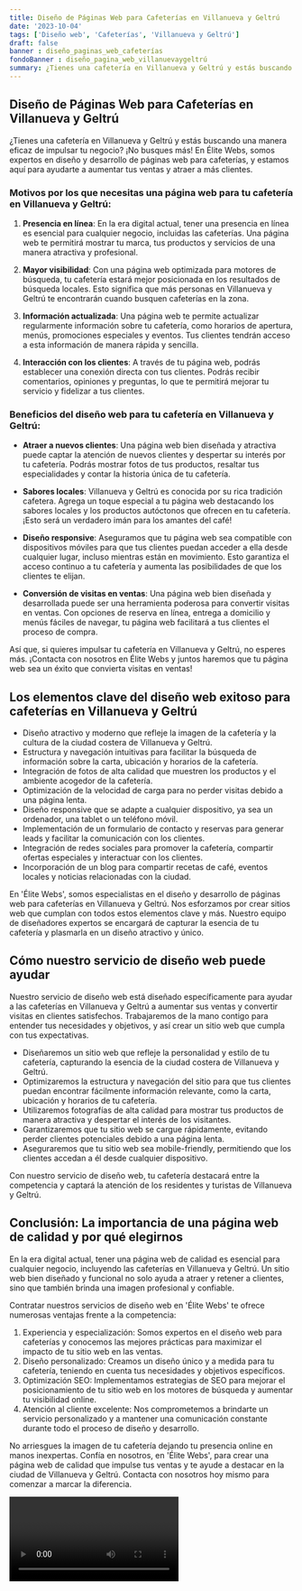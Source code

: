 ```yaml
---
title: Diseño de Páginas Web para Cafeterías en Villanueva y Geltrú
date: '2023-10-04'
tags: ['Diseño web', 'Cafeterías', 'Villanueva y Geltrú']
draft: false
banner : diseño_paginas_web_cafeterías
fondoBanner : diseño_pagina_web_villanuevaygeltrú
summary: ¿Tienes una cafetería en Villanueva y Geltrú y estás buscando una manera eficaz de impulsar tu negocio? ¡No busques más! En Élite Webs, somos expertos en diseño y desarrollo de páginas web para cafeterías, y estamos aquí para ayudarte a aumentar tus ventas y atraer a más clientes.
---
```


## Diseño de Páginas Web para Cafeterías en Villanueva y Geltrú

¿Tienes una cafetería en Villanueva y Geltrú y estás buscando una manera eficaz de impulsar tu negocio? ¡No busques más! En Élite Webs, somos expertos en diseño y desarrollo de páginas web para cafeterías, y estamos aquí para ayudarte a aumentar tus ventas y atraer a más clientes.

### Motivos por los que necesitas una página web para tu cafetería en Villanueva y Geltrú:

1. **Presencia en línea**: En la era digital actual, tener una presencia en línea es esencial para cualquier negocio, incluidas las cafeterías. Una página web te permitirá mostrar tu marca, tus productos y servicios de una manera atractiva y profesional.

2. **Mayor visibilidad**: Con una página web optimizada para motores de búsqueda, tu cafetería estará mejor posicionada en los resultados de búsqueda locales. Esto significa que más personas en Villanueva y Geltrú te encontrarán cuando busquen cafeterías en la zona.

3. **Información actualizada**: Una página web te permite actualizar regularmente información sobre tu cafetería, como horarios de apertura, menús, promociones especiales y eventos. Tus clientes tendrán acceso a esta información de manera rápida y sencilla.

4. **Interacción con los clientes**: A través de tu página web, podrás establecer una conexión directa con tus clientes. Podrás recibir comentarios, opiniones y preguntas, lo que te permitirá mejorar tu servicio y fidelizar a tus clientes.

### Beneficios del diseño web para tu cafetería en Villanueva y Geltrú:

- **Atraer a nuevos clientes**: Una página web bien diseñada y atractiva puede captar la atención de nuevos clientes y despertar su interés por tu cafetería. Podrás mostrar fotos de tus productos, resaltar tus especialidades y contar la historia única de tu cafetería.

- **Sabores locales**: Villanueva y Geltrú es conocida por su rica tradición cafetera. Agrega un toque especial a tu página web destacando los sabores locales y los productos autóctonos que ofrecen en tu cafetería. ¡Esto será un verdadero imán para los amantes del café!

- **Diseño responsive**: Aseguramos que tu página web sea compatible con dispositivos móviles para que tus clientes puedan acceder a ella desde cualquier lugar, incluso mientras están en movimiento. Esto garantiza el acceso continuo a tu cafetería y aumenta las posibilidades de que los clientes te elijan.

- **Conversión de visitas en ventas**: Una página web bien diseñada y desarrollada puede ser una herramienta poderosa para convertir visitas en ventas. Con opciones de reserva en línea, entrega a domicilio y menús fáciles de navegar, tu página web facilitará a tus clientes el proceso de compra.

Así que, si quieres impulsar tu cafetería en Villanueva y Geltrú, no esperes más. ¡Contacta con nosotros en Élite Webs y juntos haremos que tu página web sea un éxito que convierta visitas en ventas!

<GifSeo />

<Cta />

## Los elementos clave del diseño web exitoso para cafeterías en Villanueva y Geltrú

- Diseño atractivo y moderno que refleje la imagen de la cafetería y la cultura de la ciudad costera de Villanueva y Geltrú.
- Estructura y navegación intuitivas para facilitar la búsqueda de información sobre la carta, ubicación y horarios de la cafetería.
- Integración de fotos de alta calidad que muestren los productos y el ambiente acogedor de la cafetería.
- Optimización de la velocidad de carga para no perder visitas debido a una página lenta.
- Diseño responsive que se adapte a cualquier dispositivo, ya sea un ordenador, una tablet o un teléfono móvil.
- Implementación de un formulario de contacto y reservas para generar leads y facilitar la comunicación con los clientes.
- Integración de redes sociales para promover la cafetería, compartir ofertas especiales y interactuar con los clientes.
- Incorporación de un blog para compartir recetas de café, eventos locales y noticias relacionadas con la ciudad.

En 'Élite Webs', somos especialistas en el diseño y desarrollo de páginas web para cafeterías en Villanueva y Geltrú. Nos esforzamos por crear sitios web que cumplan con todos estos elementos clave y más. Nuestro equipo de diseñadores expertos se encargará de capturar la esencia de tu cafetería y plasmarla en un diseño atractivo y único.

## Cómo nuestro servicio de diseño web puede ayudar

Nuestro servicio de diseño web está diseñado específicamente para ayudar a las cafeterías en Villanueva y Geltrú a aumentar sus ventas y convertir visitas en clientes satisfechos. Trabajaremos de la mano contigo para entender tus necesidades y objetivos, y así crear un sitio web que cumpla con tus expectativas.

- Diseñaremos un sitio web que refleje la personalidad y estilo de tu cafetería, capturando la esencia de la ciudad costera de Villanueva y Geltrú.
- Optimizaremos la estructura y navegación del sitio para que tus clientes puedan encontrar fácilmente información relevante, como la carta, ubicación y horarios de tu cafetería.
- Utilizaremos fotografías de alta calidad para mostrar tus productos de manera atractiva y despertar el interés de los visitantes.
- Garantizaremos que tu sitio web se cargue rápidamente, evitando perder clientes potenciales debido a una página lenta.
- Aseguraremos que tu sitio web sea mobile-friendly, permitiendo que los clientes accedan a él desde cualquier dispositivo.

Con nuestro servicio de diseño web, tu cafetería destacará entre la competencia y captará la atención de los residentes y turistas de Villanueva y Geltrú.

## Conclusión: La importancia de una página web de calidad y por qué elegirnos

En la era digital actual, tener una página web de calidad es esencial para cualquier negocio, incluyendo las cafeterías en Villanueva y Geltrú. Un sitio web bien diseñado y funcional no solo ayuda a atraer y retener a clientes, sino que también brinda una imagen profesional y confiable.

Contratar nuestros servicios de diseño web en 'Élite Webs' te ofrece numerosas ventajas frente a la competencia:

1. Experiencia y especialización: Somos expertos en el diseño web para cafeterías y conocemos las mejores prácticas para maximizar el impacto de tu sitio web en las ventas.
2. Diseño personalizado: Creamos un diseño único y a medida para tu cafetería, teniendo en cuenta tus necesidades y objetivos específicos.
3. Optimización SEO: Implementamos estrategias de SEO para mejorar el posicionamiento de tu sitio web en los motores de búsqueda y aumentar tu visibilidad online.
4. Atención al cliente excelente: Nos comprometemos a brindarte un servicio personalizado y a mantener una comunicación constante durante todo el proceso de diseño y desarrollo.

No arriesgues la imagen de tu cafetería dejando tu presencia online en manos inexpertas. Confía en nosotros, en 'Élite Webs', para crear una página web de calidad que impulse tus ventas y te ayude a destacar en la ciudad de Villanueva y Geltrú. Contacta con nosotros hoy mismo para comenzar a marcar la diferencia.

<Video />

<CtaBot job='Cafeterías' city='Villanueva y Geltrú'/>

<Gmaps query='Villanueva y Geltrú+españa+maps' />